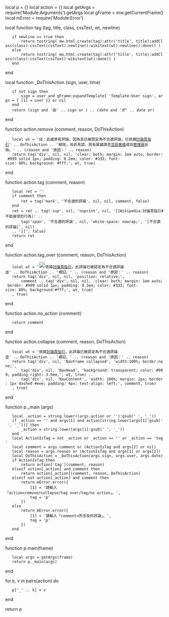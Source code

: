 local p = {}
local action = {}
local getArgs = require('Module:Arguments').getArgs
local gFrame = mw.getCurrentFrame()
local mError = require('Module:Error')

local function tag (tag, title, class, cssText, wt, newline)
	if newline == true then
		return tostring( mw.html.create(tag):attr('title', title):addClass(class):cssText(cssText):newline():wikitext(wt):newline():done() )
	else
		return tostring( mw.html.create(tag):attr('title', title):addClass(class):cssText(cssText):wikitext(wt):done() )
	end
end

local function _DoThisAction (sign, user, time)
	if not sign then
		sign = user and gFrame:expandTemplate{ 'Template:User sign', args = { [1] = user }} or nil
	end
	return (sign and '由' .. sign or '') .. (date and '於' .. date or '')
end

function action.remove (comment, reason, DoThisAction) 
	local wt = '註：此處原有評論，因為其已被認定為不合適評論，已依據[[WP:TPG|討論頁指引]]' .. DoThisAction .. '移除，尚祈見諒。若有異議請至[[Wikipedia:互助客栈|互助客棧]]或向[[Wikipedia:管理员名单|管理員]]反映。' .. (reason and '原因：' .. reason)
	return tag('div', nil, nil, 'clear: both; margin: 1em auto; border: #999 solid 1px; padding: 0.2em; color: #333; font-size: 80%; background: #fff;', wt, true)
end

function action.tag (comment, reason)
	local ret = ''
	if comment then
		ret = tag('mark', '不合適的評論', nil, nil, comment, false)
	end
	ret = ret .. tag('sup', nil, 'noprint', nil, '[[Wikipedia:討論頁指引#不能接受的行為|' .. 
		tag('span', '不合適的評論', nil, 'white-space: nowrap;', '[不合適的評論]', nil)
	.. ']]', false)
	return ret
end

function action.tag_over (comment, reason, DoThisAction) 
	local wt = '[[File:Information.svg|20x20px]]依據[[WP:TPG|討論頁指引]]，此評論已被認定為不合適評論並' .. DoThisAction .. '標記。' .. (reason and '原因：' .. reason)
	return tag('div', nil, nil, 'position: relative;',
		comment .. tag('div', nil, nil, 'clear: both; margin: 1em auto; border: #999 solid 1px; padding: 0.2em; color: #333; font-size: 80%; background:#fff;', wt, true)
	, true)
end

function action.no_action (comment)
	return comment
end

function action.collapse (comment, reason, DoThisAction)
	local wt = '依據[[WP:TPG|討論頁指引]]，此評論已被認定為不合適評論並' .. DoThisAction .. '標記。' .. (reason and '原因：' .. reason)
	return tag('div', nil, 'NavFrame collapsed', 'width:100%; border:none;',
		tag('div', nil, 'NavHead', 'background: transparent; color: #999; padding-right: 3.5em;', wt, true) .. 
		tag('div', nil, 'NavContent', 'width: 100%; margin: 2px; border: 1px dashed #eee; padding: 4px; text-align: left;', comment, true)
	, true)
end

function p._main (args)
	local _action = string.lower((args.action or ''):gsub(' ', '_'))
	if _action == '' and args[1] and action[string.lower(args[1]:gsub(' ', '_'))] then
		_action = string.lower(args[1]:gsub(' ', '_'))
	end
	local ActionIsTag = not _action or _action == '' or _action == 'tag'
	local comment = args.comment or (ActionIsTag and args[2] or nil)
	local reason = args.reason or (ActionIsTag and args[1] or args[2])
	local DoThisAction = _DoThisAction(args.sign, args.user, args.date)
	if ActionIsTag then
		return action['tag'](comment, reason)
	elseif action[_action] and comment then
		return action[_action](comment, reason, DoThisAction)
	elseif not action[_action] and comment then
		return mError.error({
			[1] = '請輸入「action=remove/collapse/tag over/tag/no action」。',
			tag = 'p'
		})
	else
		return mError.error({
			[1] = '請輸入「comment=所涉及的評論」。',
			tag = 'p'
		})
	end
end

function p.main(frame)
	local args = getArgs(frame)
	return p._main(args)
end

for k, v in pairs(action) do
	p['_' .. k] = v
end

return p